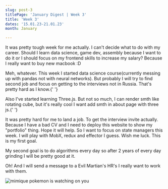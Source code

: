 ```yaml
---
slug: post-3
titlePage: 'January Digest | Week 3'
title: 'Week 3'
dates: '15.01.23-21.01.23'
month: January

---
```


<p class='mt-4'>
  It was pretty tough week for me actually. I can't decide what to do with my career. Should I learn
  data science, game dev, assembly because I want to do it or I should focus on my frontend skills
  to increase my salary? Because I really want to buy new macbook :D
</p>
<p class='mt-4'>
  Meh, whatever. This week I started data science course(currently messing up with pandas not with
  neural networks). But probably I will try to find second job and focus on getting to the
  interviews not in Russia. That's pretty hard as I know.{' '}
</p>
<p class='mt-4'>
  Also I've started learning Three.js. But not so much, I can render smth like rotating cube, but
  it's really cool I want add smth in about page with three js.{' '}
</p>
<p class='mt-4'>
  It was pretty hard for me to land a job. To get the interview invite actually. Because I have a
  bad CV and I need to deploy this website to show my "portfolio" thing. Hope it will help. So I
  want to focus on state managers this week. I will play with MobX, redux and effector I guess. Wish
  me luck. This is my first goal.
</p>
<p class='mt-4'>
  My second goal is to do algorithms every day so after 2 years of every day grinding I will be
  pretty good at it.
</p>
<p class='mt-4'>
  Oh! And I will send a message to a Evil Martian's HR's I really want to work with them.
</p>

<img
  src='https://external-content.duckduckgo.com/iu/?u=https%3A%2F%2Fvignette2.wikia.nocookie.net%2Fpokemon%2Fimages%2Fd%2Fd6%2FJessie_Mimikyu.png%2Frevision%2Flatest%3Fcb%3D20161124115047&f=1&nofb=1&ipt=ba1867f05e15680927d5be344de0b75cc795371281be98e80ab4fa5d9382ca9c&ipo=images'
  alt='mimique pokemon is watching on you'
  class='mt-2'
/>

